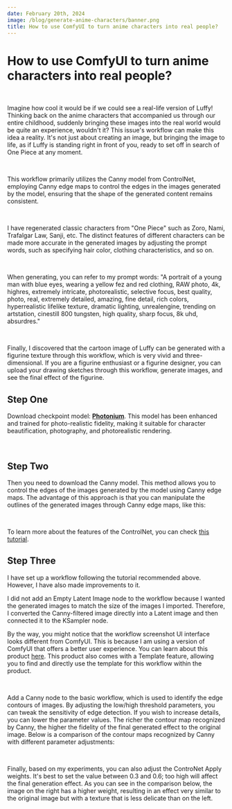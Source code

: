 ```yaml
---
date: February 20th, 2024
image: /blog/generate-anime-characters/banner.png
title: How to use ComfyUI to turn anime characters into real people?
---
```



# How to use ComfyUI to turn anime characters into real people?

<br/>
<PhotoProvider>
  <PhotoView src="/blog/generate-anime-characters/banner.png">
    <img src="/blog/generate-anime-characters/banner.png" alt="" className='rounded-lg'/>
  </PhotoView>
</PhotoProvider>

Imagine how cool it would be if we could see a real-life version of Luffy! Thinking back on the anime characters that accompanied us through our entire childhood, suddenly bringing these images into the real world would be quite an experience, wouldn't it? This issue's workflow can make this idea a reality. It's not just about creating an image, but bringing the image to life, as if Luffy is standing right in front of you, ready to set off in search of One Piece at any moment.

<br/>
<PhotoProvider>
  <PhotoView src="/blog/generate-anime-characters/001.png">
    <img src="/blog/generate-anime-characters/001.png" alt="" className='rounded-lg'/>
  </PhotoView>
</PhotoProvider>

This workflow primarily utilizes the Canny model from ControlNet, employing Canny edge maps to control the edges in the images generated by the model, ensuring that the shape of the generated content remains consistent.

<br/>
<PhotoProvider>
  <PhotoView src="/blog/generate-anime-characters/002.png">
    <img src="/blog/generate-anime-characters/002.png" alt="" />
  </PhotoView>
</PhotoProvider>

I have regenerated classic characters from "One Piece" such as Zoro, Nami, Trafalgar Law, Sanji, etc. The distinct features of different characters can be made more accurate in the generated images by adjusting the prompt words, such as specifying hair color, clothing characteristics, and so on.

<br/>
<PhotoProvider>
  <PhotoView src="/blog/generate-anime-characters/003.png">
    <img src="/blog/generate-anime-characters/003.png" alt="" />
  </PhotoView>
</PhotoProvider>

When generating, you can refer to my prompt words: "A portrait of a young man with blue eyes, wearing a yellow fez and red clothing, RAW photo, 4k, highres, extremely intricate, photorealistic, selective focus, best quality, photo, real, extremely detailed, amazing, fine detail, rich colors, hyperrealistic lifelike texture, dramatic lighting, unrealengine, trending on artstation, cinestill 800 tungsten, high quality, sharp focus, 8k uhd, absurdres."

<br/>
<PhotoProvider>
  <PhotoView src="/blog/generate-anime-characters/004.png">
    <img src="/blog/generate-anime-characters/004.png" alt="" />
  </PhotoView>
</PhotoProvider>

Finally, I discovered that the cartoon image of Luffy can be generated with a figurine texture through this workflow, which is very vivid and three-dimensional. If you are a figurine enthusiast or a figurine designer, you can upload your drawing sketches through this workflow, generate images, and see the final effect of the figurine.

## Step One

Download checkpoint model: [**Photonium**](https://civitai.com/models/268578/photonium).
This model has been enhanced and trained for photo-realistic fidelity, making it suitable for character beautification, photography, and photorealistic rendering.

<br/>
<PhotoProvider>
  <PhotoView src="/blog/generate-anime-characters/005.png">
    <img src="/blog/generate-anime-characters/005.png" alt="" className='rounded-lg'/>
  </PhotoView>
</PhotoProvider>

## Step Two

Then you need to download the Canny model. This method allows you to control the edges of the images generated by the model using Canny edge maps. The advantage of this approach is that you can manipulate the outlines of the generated images through Canny edge maps, like this:

<br/>
<PhotoProvider>
  <PhotoView src="/blog/generate-anime-characters/006.png">
    <img src="/blog/generate-anime-characters/006.png" alt="" className='rounded-lg'/>
  </PhotoView>
</PhotoProvider>

To learn more about the features of the ControlNet, you can check [this tutorial](https://www.comflowy.com/zh-CN/advanced/controlnet).

## Step Three

I have set up a workflow following the tutorial recommended above. However, I have also made improvements to it.

I did not add an Empty Latent Image node to the workflow because I wanted the generated images to match the size of the images I imported. Therefore, I converted the Canny-filtered image directly into a Latent image and then connected it to the KSampler node.

By the way, you might notice that the workflow screenshot UI interface looks different from ComfyUI. This is because I am using a version of ComfyUI that offers a better user experience. You can learn about this product [here](../space.mdx). This product also comes with a Template feature, allowing you to find and directly use the template for this workflow within the product.

<br/>
<PhotoProvider>
  <PhotoView src="/blog/generate-anime-characters/007.png">
    <img src="/blog/generate-anime-characters/007.png" alt="" className='rounded-lg'/>
  </PhotoView>
</PhotoProvider>

Add a Canny node to the basic workflow, which is used to identify the edge contours of images. By adjusting the low/high threshold parameters, you can tweak the sensitivity of edge detection. If you wish to increase details, you can lower the parameter values. The richer the contour map recognized by Canny, the higher the fidelity of the final generated effect to the original image. Below is a comparison of the contour maps recognized by Canny with different parameter adjustments:

<br/>
<PhotoProvider>
  <PhotoView src="/blog/generate-anime-characters/008.png">
    <img src="/blog/generate-anime-characters/008.png" alt="" />
  </PhotoView>
</PhotoProvider>

Finally, based on my experiments, you can also adjust the ControNet Apply weights. It's best to set the value between 0.3 and 0.6; too high will affect the final generation effect. As you can see in the comparison below, the image on the right has a higher weight, resulting in an effect very similar to the original image but with a texture that is less delicate than on the left.

<br/>
<PhotoProvider>
  <PhotoView src="/blog/generate-anime-characters/009.png">
    <img src="/blog/generate-anime-characters/009.png" alt="" />
  </PhotoView>
</PhotoProvider>


<br/>

<Subscribe />


